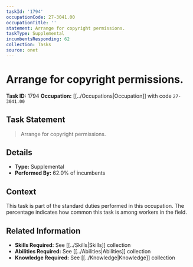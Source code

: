 ```yaml
---
taskId: '1794'
occupationCode: 27-3041.00
occupationTitle: ''
statement: Arrange for copyright permissions.
taskType: Supplemental
incumbentsResponding: 62
collection: Tasks
source: onet
---
```

# Arrange for copyright permissions.

**Task ID:** 1794
**Occupation:** [[../Occupations|Occupation]] with code `27-3041.00`

## Task Statement

> Arrange for copyright permissions.

## Details

- **Type:** Supplemental
- **Performed By:** 62.0% of incumbents

## Context

This task is part of the standard duties performed in this occupation. The percentage indicates how common this task is among workers in the field.

## Related Information

- **Skills Required:** See [[../Skills|Skills]] collection
- **Abilities Required:** See [[../Abilities|Abilities]] collection
- **Knowledge Required:** See [[../Knowledge|Knowledge]] collection
